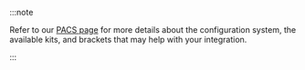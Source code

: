 :::note

Refer to our [PACS page](/docs/tools/pacs) for more details about the configuration system, the available kits, and brackets that may help with your integration.

:::

